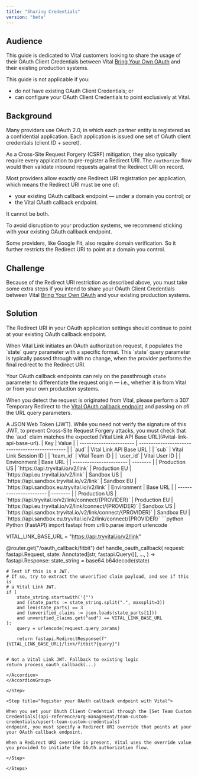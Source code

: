 ```yaml
---
title: "Sharing Credentials"
version: "beta"
---
```


## Audience

This guide is dedicated to Vital customers looking to share the usage of their OAuth Client Credentials
between Vital [Bring Your Own OAuth](/wearables/connecting-providers/bring-your-own-oauth/overview) and their
existing production systems.

This guide is not applicable if you:

* do not have existing OAuth Client Credentials; or
* can configure your OAuth Client Credentials to point exclusively at Vital.


## Background

Many providers use OAuth 2.0, in which each partner entity is registered as a confidential application.
Each application is issued one set of OAuth client credentials (client ID + secret).

As a Cross-Site Request Forgery (CSRF) mitigation, they also typically require every application to pre-register
a Redirect URI. The `/authorize` flow would then validate inbound requests against the Redirect URI on record.

Most providers allow exactly one Redirect URI registration per application, which means the Redirect URI
must be one of:

* your existing OAuth callback endpoint — under a domain you control; or
* the Vital OAuth callback endpoint.

It cannot be both.

To avoid disruption to your production systems, we recommend sticking with your existing OAuth callback endpoint.

<Info>
Some providers, like Google Fit, also require domain verification. So it further restricts
the Redirect URI to point at a domain you control.
</Info>

## Challenge

Because of the Redirect URI restriction as described above, you must take some extra steps if you intend to
share your OAuth Client Credentials between Vital [Bring Your Own OAuth](/wearables/connecting-providers/bring-your-own-oauth/overview) and your
existing production systems.


## Solution

<Steps>

<Step title="Keep your current OAuth application settings">

The Redirect URI in your OAuth application settings should continue to point at your
existing OAuth callback endpoint.

</Step>

<Step title="Extend your existing OAuth callback endpoint with Vital awareness">
When Vital Link initiates an OAuth authorization request, it populates the `state` query parameter
with a specific format. This `state` query parameter is typically passed through with no change, when
the provider performs the final redirect to the Redirect URI.

Your OAuth callback endpoints can rely on the passthrough `state` parameter to differentiate the request
origin — i.e., whether it is from Vital or from your own production systems.

When you detect the request is originated from Vital, please perform a 307 Temporary
Redirect to the [Vital OAuth callback endpoint](#vital-oauth-callback-endpoint-url) and passing on _all_ the URL query parameters.

<AccordionGroup>
<Accordion title="Encoding" defaultOpen>
A JSON Web Token (JWT).

<Warning>
While you need not verify the signature of this JWT, to prevent Cross-Site Request Forgery attacks,
you must check that the `aud` claim matches the expected [Vital Link API Base URL](#vital-link-api-base-url).
</Warning>

</Accordion>
<Accordion title="Claim payload schema" defaultOpen>
| Key                     | Value                                           |
| ----------------------- | ----------------------------------------------- |
| `aud`                   | Vital Link API Base URL                         |
| `sub`                   | Vital Link Session ID                           |
| `team_id`               | Vital Team ID                                   |
| `user_id`               | Vital User ID                                   |
</Accordion>
<Accordion title="Vital Link API Base URL" defaultOpen>
| Environment             | Base URL |
| ----------------------- | -------- |
| Production US           | `https://api.tryvital.io/v2/link` 
| Production EU           | `https://api.eu.tryvital.io/v2/link` 
| Sandbox US              | `https://api.sandbox.tryvital.io/v2/link` 
| Sandbox EU              | `https://api.sandbox.eu.tryvital.io/v2/link` 
</Accordion>
<Accordion title="Vital OAuth callback endpoint URL" defaultOpen>
| Environment             | Base URL |
| ----------------------- | -------- |
| Production US           | `https://api.tryvital.io/v2/link/connect/{PROVIDER}` 
| Production EU           | `https://api.eu.tryvital.io/v2/link/connect/{PROVIDER}` 
| Sandbox US              | `https://api.sandbox.tryvital.io/v2/link/connect/{PROVIDER}` 
| Sandbox EU              | `https://api.sandbox.eu.tryvital.io/v2/link/connect/{PROVIDER}` 
</Accordion>
<Accordion title="Example" defaultOpen>
```python Python (FastAPI)
import fastapi
from urllib.parse import urlencode

VITAL_LINK_BASE_URL = "https://api.tryvital.io/v2/link"

@router.get("/oauth_callback/fitbit")
def handle_oauth_callback(
    request: fastapi.Request,
    state: Annotated[str, fastapi.Query()],
    ...,
) -> fastapi.Response:
    state_string = base64.b64decode(state)

    # Test if this is a JWT.
    # If so, try to extract the unverified claim payload, and see if this is
    # a Vital Link JWT.
    if (
        state_string.startswith('{"')
        and (state_parts := state_string.split(".", maxsplit=3))
        and len(state_parts) == 3
        and (unverified_claims := json.loads(state_parts[1]))
        and unverified_claims.get("aud") == VITAL_LINK_BASE_URL
    ):
        query = urlencode(request.query_params)

        return fastapi.RedirectResponse(f"{VITAL_LINK_BASE_URL}/link/fitbit?{query}")


    # Not a Vital Link JWT. Fallback to existing logic
    return process_oauth_callback(...)

```
</Accordion>
</AccordionGroup>

</Step>

<Step title="Register your OAuth callback endpoint with Vital">

When you set your OAuth Client Credential through the [Set Team Custom Credentials](api-reference/org-management/team-custom-credentials/upsert-team-custom-credentials)
endpoint, you must specify a Redirect URI override that points at your your OAuth callback endpoint.

When a Redirect URI override is present, Vital uses the override value you provided to initiate the OAuth authorization flow.

</Step>

</Steps>

